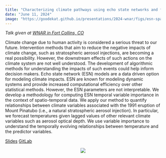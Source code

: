 ```yaml
---
title: "Characterizing climate pathways using echo state networks and feature importance"
date: "June 11, 2024"
image: "https://goodekat.github.io/presentations/2024-wnar/figs/esn-spatio-temp.png"
---
```


*Talk given at [WNAR in Fort Collins, CO](https://wnar.org/wnar2024)*

Climate change due to human activity is considered a serious threat to our future. Intervention methods that aim to reduce the negative impacts of climate change, such as stratospheric aerosol injections, are becoming a real possibility. However, the downstream effects of such actions on the climate system are not well understood. The development of algorithmic methods for understanding the impacts of such events could help inform decision makers. Echo state network (ESN) models are a data driven option for modeling climate impacts. ESN are known for modeling dynamic systems and provide increased computational efficiency over other statistical methods. However, the ESN parameters are not interpretable. We develop a methodology for computing ESN temporal variable importance in the context of spatio-temporal data. We apply our method to quantify relationships between climate variables associated with the 1991 eruption of Mount Pinatubo (i.e., a natural stratospheric aerosol injection). In particular, we forecast temperatures given lagged values of other relevant climate variables such as aerosol optical depth. We use variable importance to understand the temporally evolving relationships between temperature and the predictor variables.

[Slides](https://goodekat.github.io/presentations/2024-wnar/slides.html) [GitLab](https://github.com/goodekat/presentations/tree/master/2024-wnar)

<center>![](https://goodekat.github.io/presentations/2024-msu-esn/figs/esn-spatio-temp.png){width="100%lk"}</center>
